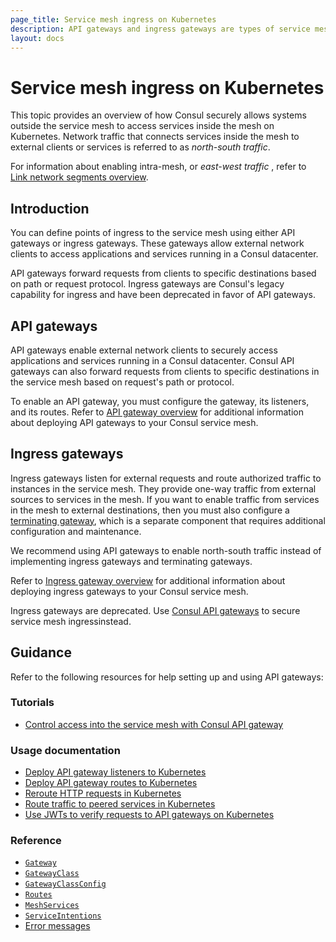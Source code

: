 ```yaml
---
page_title: Service mesh ingress on Kubernetes
description: API gateways and ingress gateways are types of service mesh proxies that you can use to securely allow systems outside the Consul service mesh to access services in the mesh. Learn how API and ingress gateways can help you enable access to services registered by Consul on Kubernetes.
layout: docs
---
```


# Service mesh ingress on Kubernetes

This topic provides an overview of how Consul securely allows systems outside the service mesh to access services inside the mesh on Kubernetes. Network traffic that connects services inside the mesh to external clients or services is referred to as _north-south traffic_.

For information about enabling intra-mesh, or _east-west traffic_ , refer to [Link network segments overview](/consul/docs/link).

## Introduction

You can define points of ingress to the service mesh using either API gateways or ingress gateways. These gateways allow external network clients to access applications and services running in a Consul datacenter.

API gateways forward requests from clients to specific destinations based on path or request protocol. Ingress gateways are Consul's legacy capability for ingress and have been deprecated in favor of API gateways.

## API gateways

API gateways enable external network clients to securely access applications and services running in a Consul datacenter. Consul API gateways can also forward requests from clients to specific destinations in the service mesh based on request's path or protocol.


To enable an API gateway, you must configure the gateway, its listeners, and its routes. Refer to [API gateway overview](/consul/docs/access/api-gateway) for additional information about deploying API gateways to your Consul service mesh.

## Ingress gateways

Ingress gateways listen for external requests and route authorized traffic to instances in the service mesh. They provide one-way traffic from external sources to services in the mesh. If you want to enable traffic from services in the mesh to external destinations, then you must also configure a [terminating gateway](/consul/docs/register/external/terminating-gateway), which is a separate component that requires additional configuration and maintenance.

We recommend using API gateways to enable north-south traffic instead of implementing ingress gateways and terminating gateways.

Refer to [Ingress gateway overview](/consul/docs/access/ingress-gateway) for additional information about deploying ingress gateways to your Consul service mesh.

<Note>

Ingress gateways are deprecated. Use [Consul API gateways](/access/api-gateway) to secure service mesh ingressinstead.

</Note>

## Guidance

Refer to the following resources for help setting up and using API gateways:

### Tutorials

- [Control access into the service mesh with Consul API gateway](/consul/tutorials/developer-mesh/kubernetes-api-gateway)

### Usage documentation

- [Deploy API gateway listeners to Kubernetes](/consul/docs/access/api-gateway/deploy-listener/k8s)
- [Deploy API gateway routes to Kubernetes](/consul/docs/access/api-gateway/define-route/k8s)
- [Reroute HTTP requests in Kubernetes](/consul/docs/access/api-gateway/define-route/k8s-reroute-traffic)
- [Route traffic to peered services in Kubernetes](/consul/docs/access/api-gateway/define-route/k8s-route-peered)
- [Use JWTs to verify requests to API gateways on Kubernetes](/consul/docs/access/api-gateway/secure-traffic/k8s-jwt)

### Reference

- [`Gateway`](/consul/docs/reference/k8s/api-gateway/gateway)
- [`GatewayClass`](/consul/docs/reference/k8s/api-gateway/gatewayclass)
- [`GatewayClassConfig`](/consul/docs/reference/k8s/api-gateway/gatewayclassconfig) 
- [`Routes`](/consul/docs/reference/k8s/api-gateway/routes)
- [`MeshServices`](/consul/docs/reference/k8s/api-gateway/meshservices)
- [`ServiceIntentions`](/consul/docs/reference/config-entry/service-intention) 
- [Error messages](/consul/docs/common-error-messages/api-gateway)